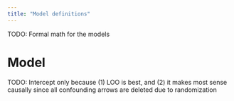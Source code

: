 ```yaml
---
title: "Model definitions"
---
```


TODO: Formal math for the models

# Model

TODO: Intercept only because (1) LOO is best, and (2) it makes most sense causally since all confounding arrows are deleted due to randomization

